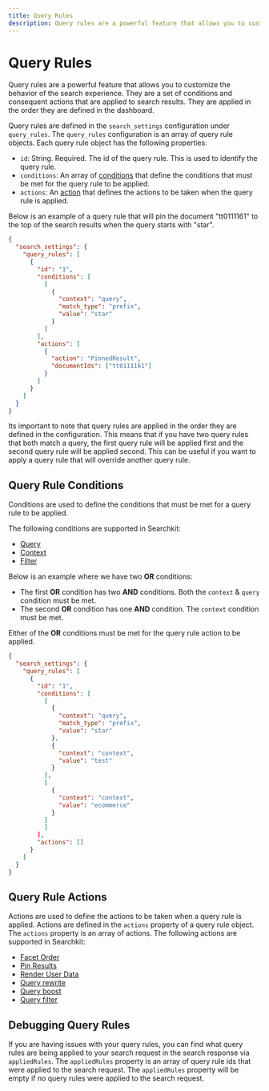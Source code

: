 ```yaml
---
title: Query Rules
description: Query rules are a powerful feature that allows you to customize the behavior of the search experience.
---
```


# Query Rules

Query rules are a powerful feature that allows you to customize the behavior of the search experience. They are a set of conditions and consequent actions that are applied to search results. They are applied in the order they are defined in the dashboard.

Query rules are defined in the `search_settings` configuration under `query_rules`. The `query_rules` configuration is an array of query rule objects. Each query rule object has the following properties:

  * `id`: String. Required. The id of the query rule. This is used to identify the query rule.
  * `conditions`: An array of [conditions](#query-rule-conditions) that define the conditions that must be met for the query rule to be applied.
  * `actions`: An [action](#query-rule-actions) that defines the actions to be taken when the query rule is applied.

Below is an example of a query rule that will pin the document "tt0111161" to the top of the search results when the query starts with "star".

```json
{
  "search_settings": {
    "query_rules": [
      {
        "id": "1",
        "conditions": [
          [
            {
              "context": "query",
              "match_type": "prefix",
              "value": "star"
            }
          ]
        ],
        "actions": [
          {
            "action": "PinnedResult",
            "documentIds": ["tt0111161"]
          }
        ]
      }
    ]
  }
}
```

Its important to note that query rules are applied in the order they are defined in the configuration. This means that if you have two query rules that both match a query, the first query rule will be applied first and the second query rule will be applied second. This can be useful if you want to apply a query rule that will override another query rule.
  
## Query Rule Conditions

Conditions are used to define the conditions that must be met for a query rule to be applied.

The following conditions are supported in Searchkit:

- [Query](/docs//query-rules/conditions/query)
- [Context](/docs//query-rules/conditions/context)
- [Filter](/docs//query-rules/conditions/filters)

Below is an example where we have two **OR** conditions:
* The first **OR** condition has two **AND** conditions. Both the `context` & `query` condition must be met.
* The second **OR** condition has one **AND** condition. The `context` condition must be met.

Either of the **OR** conditions must be met for the query rule action to be applied.

```json
{
  "search_settings": {
    "query_rules": [
      {
        "id": "1",
        "conditions": [
          [
            {
              "context": "query",
              "match_type": "prefix",
              "value": "star"
            },
            {
              "context": "context",
              "value": "test"
            }
          ],
          [
            {
              "context": "context",
              "value": "ecommerce"
            }
          ]
          ]
        ],
        "actions": []
      }
    ]
  }
}
```

## Query Rule Actions

Actions are used to define the actions to be taken when a query rule is applied. Actions are defined in the `actions` property of a query rule object. The `actions` property is an array of actions. The following actions are supported in Searchkit:

- [Facet Order](/docs//query-rules/actions/facet-order)
- [Pin Results](/docs//query-rules/actions/pin-result)
- [Render User Data](/docs//query-rules/actions/render-user-data)
- [Query rewrite](/docs//query-rules/actions/query-rewrite)
- [Query boost](/docs//query-rules/actions/query-boost)
- [Query filter](/docs//query-rules/actions/query-filter)

## Debugging Query Rules

If you are having issues with your query rules, you can find what query rules are being applied to your search request in the search response via `appliedRules`. The `appliedRules` property is an array of query rule ids that were applied to the search request. The `appliedRules` property will be empty if no query rules were applied to the search request.
